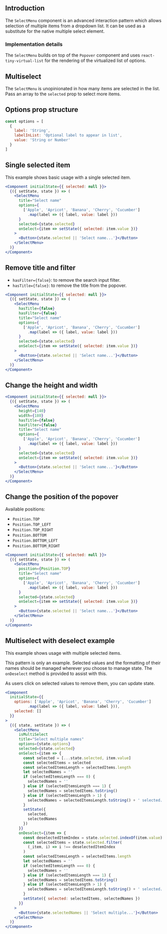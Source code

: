 
## Introduction

The `SelectMenu` component is an advanced interaction pattern which allows selection of multiple items from a dropdown list.
It can be used as a substitute for the native multiple select element.


### Implementation details

The `SelectMenu` builds on top of the `Popover` component
and uses `react-tiny-virtual-list` for the rendering of the virtualized list of options.


## Multiselect

The `SelectMenu` is unopinionated in how many items are selected in the list.
Pass an array to the `selected` prop to select more items.

## Options prop structure

```js static
const options = [
  {
    label: 'String',
    labelInList: 'Optional label to appear in list',
    value: 'String or Number'
  }
]
```

## Single selected item

This example shows basic usage with a single selected item.

```jsx
<Component initialState={{ selected: null }}>
  {({ setState, state }) => (
    <SelectMenu
      title="Select name"
      options={
        ['Apple', 'Apricot', 'Banana', 'Cherry', 'Cucumber']
          .map(label => ({ label, value: label }))
      }
      selected={state.selected}
      onSelect={item => setState({ selected: item.value })}
    >
      <Button>{state.selected || 'Select name...'}</Button>
    </SelectMenu>
  )}
</Component>
```

## Remove title and filter

* `hasFilter={false}`:  to remove the search input filter.
* `hasTitle={false}`:  to remove the title from the popover.

```jsx
<Component initialState={{ selected: null }}>
  {({ setState, state }) => (
    <SelectMenu
      hasTitle={false}
      hasFilter={false}
      title="Select name"
      options={
        ['Apple', 'Apricot', 'Banana', 'Cherry', 'Cucumber']
          .map(label => ({ label, value: label }))
      }
      selected={state.selected}
      onSelect={item => setState({ selected: item.value })}
    >
      <Button>{state.selected || 'Select name...'}</Button>
    </SelectMenu>
  )}
</Component>
```

## Change the height and width

```jsx
<Component initialState={{ selected: null }}>
  {({ setState, state }) => (
    <SelectMenu
      height={140}
      width={180}
      hasTitle={false}
      hasFilter={false}
      title="Select name"
      options={
        ['Apple', 'Apricot', 'Banana', 'Cherry', 'Cucumber']
          .map(label => ({ label, value: label }))
      }
      selected={state.selected}
      onSelect={item => setState({ selected: item.value })}
    >
      <Button>{state.selected || 'Select name...'}</Button>
    </SelectMenu>
  )}
</Component>
```

## Change the position of the popover

Available positions:

* `Position.TOP`
* `Position.TOP_LEFT`
* `Position.TOP_RIGHT`
* `Position.BOTTOM`
* `Position.BOTTOM_LEFT`
* `Position.BOTTOM_RIGHT`

```jsx
<Component initialState={{ selected: null }}>
  {({ setState, state }) => (
    <SelectMenu
      position={Position.TOP}
      title="Select name"
      options={
        ['Apple', 'Apricot', 'Banana', 'Cherry', 'Cucumber']
          .map(label => ({ label, value: label }))
      }
      selected={state.selected}
      onSelect={item => setState({ selected: item.value })}
    >
      <Button>{state.selected || 'Select name...'}</Button>
    </SelectMenu>
  )}
</Component>
```


## Multiselect with deselect example

This example shows usage with multiple selected items.

This pattern is only an example.
Selected values and the formatting of their names should be managed wherever you choose to manage state.
The `onDeselect` method is provided to assist with this.

As users click on selected values to remove them, you can update state.


```jsx
<Component
  initialState={{
    options: ['Apple', 'Apricot', 'Banana', 'Cherry', 'Cucumber']
          .map(label => ({ label, value: label })),
    selected: []
  }}
>
  {({ state, setState }) => (
    <SelectMenu
      isMultiSelect
      title="Select multiple names"
      options={state.options}
      selected={state.selected}
      onSelect={item => {
        const selected = [...state.selected, item.value]
        const selectedItems = selected
        const selectedItemsLength = selectedItems.length
        let selectedNames = ''
        if (selectedItemsLength === 0) {
          selectedNames = ''
        } else if (selectedItemsLength === 1) {
          selectedNames = selectedItems.toString()
        } else if (selectedItemsLength > 1) {
          selectedNames = selectedItemsLength.toString() + ' selected...'
        }
        setState({
          selected,
          selectedNames
        })
      }}
      onDeselect={item => {
        const deselectedItemIndex = state.selected.indexOf(item.value)
        const selectedItems = state.selected.filter(
          (_item, i) => i !== deselectedItemIndex
        )
        const selectedItemsLength = selectedItems.length
        let selectedNames = ''
        if (selectedItemsLength === 0) {
          selectedNames = ''
        } else if (selectedItemsLength === 1) {
          selectedNames = selectedItems.toString()
        } else if (selectedItemsLength > 1) {
          selectedNames = selectedItemsLength.toString() + ' selected...'
        }
        setState({ selected: selectedItems, selectedNames })
      }}
    >
      <Button>{state.selectedNames || 'Select multiple...'}</Button>
    </SelectMenu>
  )}
</Component>
```

<PropsTable of="SelectMenu" />
